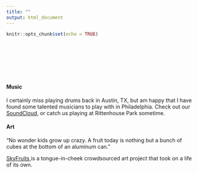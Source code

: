 ```yaml
---
title: ""
output: html_document
---
```


```r
knitr::opts_chunk$set(echo = TRUE)
```

<style type="text/css">
.title {
  display: none;
}

#getting-started img {
  margin-right: 1px;
}

</style>

<div class="row" style="padding-top: 90px;">
<div class="col-sm-6">

#### Music

I certainly miss playing drums back in Austin, TX, but am happy that I have found some talented musicians to play with in Philadelphia. Check out our <a href = "https://soundcloud.com/user-77041470" target = "_blank"> SoundCloud</a>, or catch us playing at Rittenhouse Park sometime.


#### Art 

"No wonder kids grow up crazy. A fruit today is nothing but a bunch of cubes at the bottom of an aluminum can."

<a href = "http://www.skyfruits.org/" target = "_blank">SkyFruits </a> is a tongue-in-cheek crowdsourced art project that took on a life of its own.

